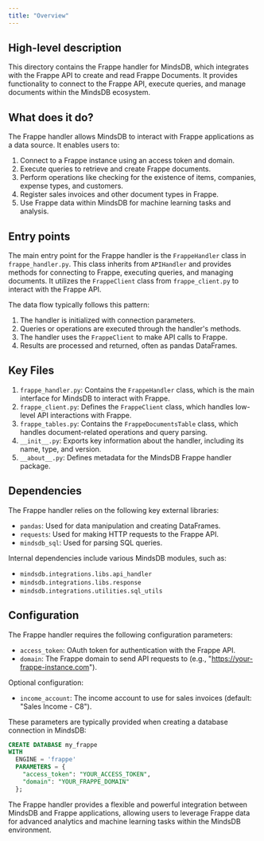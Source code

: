 ```yaml
---
title: "Overview"
---
```


## High-level description
This directory contains the Frappe handler for MindsDB, which integrates with the Frappe API to create and read Frappe Documents. It provides functionality to connect to the Frappe API, execute queries, and manage documents within the MindsDB ecosystem.

## What does it do?
The Frappe handler allows MindsDB to interact with Frappe applications as a data source. It enables users to:

1. Connect to a Frappe instance using an access token and domain.
2. Execute queries to retrieve and create Frappe documents.
3. Perform operations like checking for the existence of items, companies, expense types, and customers.
4. Register sales invoices and other document types in Frappe.
5. Use Frappe data within MindsDB for machine learning tasks and analysis.

## Entry points
The main entry point for the Frappe handler is the `FrappeHandler` class in `frappe_handler.py`. This class inherits from `APIHandler` and provides methods for connecting to Frappe, executing queries, and managing documents. It utilizes the `FrappeClient` class from `frappe_client.py` to interact with the Frappe API.

The data flow typically follows this pattern:
1. The handler is initialized with connection parameters.
2. Queries or operations are executed through the handler's methods.
3. The handler uses the `FrappeClient` to make API calls to Frappe.
4. Results are processed and returned, often as pandas DataFrames.

## Key Files
1. `frappe_handler.py`: Contains the `FrappeHandler` class, which is the main interface for MindsDB to interact with Frappe.
2. `frappe_client.py`: Defines the `FrappeClient` class, which handles low-level API interactions with Frappe.
3. `frappe_tables.py`: Contains the `FrappeDocumentsTable` class, which handles document-related operations and query parsing.
4. `__init__.py`: Exports key information about the handler, including its name, type, and version.
5. `__about__.py`: Defines metadata for the MindsDB Frappe handler package.

## Dependencies
The Frappe handler relies on the following key external libraries:
- `pandas`: Used for data manipulation and creating DataFrames.
- `requests`: Used for making HTTP requests to the Frappe API.
- `mindsdb_sql`: Used for parsing SQL queries.

Internal dependencies include various MindsDB modules, such as:
- `mindsdb.integrations.libs.api_handler`
- `mindsdb.integrations.libs.response`
- `mindsdb.integrations.utilities.sql_utils`

## Configuration
The Frappe handler requires the following configuration parameters:
- `access_token`: OAuth token for authentication with the Frappe API.
- `domain`: The Frappe domain to send API requests to (e.g., "https://your-frappe-instance.com").

Optional configuration:
- `income_account`: The income account to use for sales invoices (default: "Sales Income - C8").

These parameters are typically provided when creating a database connection in MindsDB:

```sql
CREATE DATABASE my_frappe
WITH
  ENGINE = 'frappe'
  PARAMETERS = {
    "access_token": "YOUR_ACCESS_TOKEN",
    "domain": "YOUR_FRAPPE_DOMAIN"
  };
```

The Frappe handler provides a flexible and powerful integration between MindsDB and Frappe applications, allowing users to leverage Frappe data for advanced analytics and machine learning tasks within the MindsDB environment.